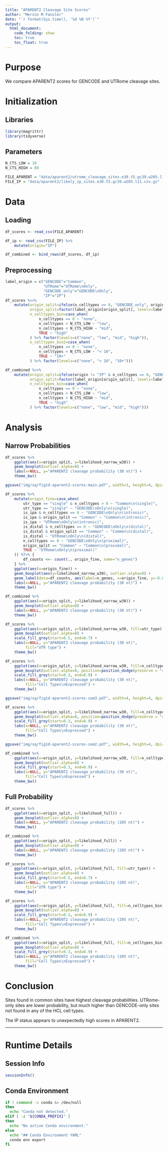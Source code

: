 ```yaml
---
title: "APARENT2 Cleavage Site Scores"
author: "Mervin M Fansler"
date: "`r format(Sys.time(), '%d %B %Y')`"
output: 
  html_document: 
    code_folding: show
    toc: true
    toc_float: true
---
```


# Purpose

We compare APARENT2 scores for GENCODE and UTRome cleavage sites.

# Initialization

## Libraries
```r
library(magrittr)
library(tidyverse)
```

## Parameters
```r
N_CTS_LOW = 10
N_CTS_HIGH = 80

FILE_APARENT = "data/aparent2/utrome_cleavage_sites.e30.t5.gc39.w205.l11.csv.gz"
FILE_IP = "data/aparent2/likely_ip_sites.e30.t5.gc39.w205.l11.csv.gz"
```

# Data
## Loading
```r
df_scores <- read_csv(FILE_APARENT)

df_ip <- read_csv(FILE_IP) %>%
    mutate(origin="IP")

df_combined <- bind_rows(df_scores, df_ip)
```

## Preprocessing
```r
label_origin = c("GENCODE"="Common",
                 "UTRome"="UTRome\nOnly",
                 "GENCODE_only"="GENCODE\nOnly",
                 "IP"="IP")
df_scores %<>%
    mutate(origin_split=ifelse(n_celltypes == 0, "GENCODE_only", origin),
           origin_split=factor(label_origin[origin_split], levels=label_origin),
           n_celltypes_bin=case_when(
               n_celltypes == 0 ~ "none",
               n_celltypes < N_CTS_LOW ~ "low",
               n_celltypes < N_CTS_HIGH ~ "mid",
               TRUE ~ "high"
           ) %>% factor(levels=c("none", "low", "mid", "high")),
           n_celltypes_bin2=case_when(
               n_celltypes == 0 ~ "none",
               n_celltypes < N_CTS_LOW ~ "< 10",
               TRUE ~ "10+"
           ) %>% factor(levels=c("none", "< 10", "10+")))

df_combined %<>%
    mutate(origin_split=ifelse(origin != "IP" & n_celltypes == 0, "GENCODE_only", origin),
           origin_split=factor(label_origin[origin_split], levels=label_origin),
           n_celltypes_bin=case_when(
               n_celltypes == 0 ~ "none",
               n_celltypes < N_CTS_LOW ~ "low",
               n_celltypes < N_CTS_HIGH ~ "mid",
               TRUE ~ "high"
           ) %>% factor(levels=c("none", "low", "mid", "high")))
```

# Analysis
## Narrow Probabilities

```r
df_scores %>%
    ggplot(aes(x=origin_split, y=likelihood_narrow_w30)) +
    geom_boxplot(outlier.alpha=0) +
    labs(x=NULL, y="APARENT2 cleavage probability (30 nt)") +
    theme_bw()

ggsave("img/sq/fig1d-aparent2-scores-main.pdf", width=3, height=4, dpi=300)
```

```r
df_scores %>%
    mutate(origin_fine=case_when(
        utr_type == "single" & n_celltypes > 0 ~ "Common\n(single)",
        utr_type == "single" ~ "GENCODE\nOnly\n(single)",
        is_ipa & n_celltypes == 0 ~ "GENCODE\nOnly\n(intronic)",
        is_ipa & origin_split == "Common" ~ "Common\n(intronic)",
        is_ipa ~ "UTRome\nOnly\n(intronic)",
        is_distal & n_celltypes == 0 ~ "GENCODE\nOnly\n(distal)",
        is_distal & origin_split == "Common" ~ "Common\n(distal)",
        is_distal ~ "UTRome\nOnly\n(distal)",
        n_celltypes == 0 ~ "GENCODE\nOnly\n(proximal)",
        origin_split == "Common" ~ "Common\n(proximal)",
        TRUE ~ "UTRome\nOnly\n(proximal)"
    )) %T>% {
        df_counts <<- count(., origin_fine, name="n_genes")
    } %>%
    ggplot(aes(x=origin_fine)) +
    geom_boxplot(aes(y=likelihood_narrow_w30), outlier.alpha=0) +
    geom_label(data=df_counts, aes(label=n_genes, x=origin_fine, y=-0.05)) +
    labs(x=NULL, y="APARENT2 cleavage probability (30 nt)") +
    theme_bw()
```



```r
df_combined %>%
    ggplot(aes(x=origin_split, y=likelihood_narrow_w30)) +
    geom_boxplot(outlier.alpha=0) +
    labs(x=NULL, y="APARENT2 cleavage probability (30 nt)") +
    theme_bw()
```

```r
df_scores %>%
    ggplot(aes(x=origin_split, y=likelihood_narrow_w30, fill=utr_type)) +
    geom_boxplot(outlier.alpha=0) +
    scale_fill_grey(start=0.5, end=0.7) +
    labs(x=NULL, y="APARENT2 cleavage probability (30 nt)",
         fill="UTR type") +
    theme_bw()
```

```r
df_scores %>%
    ggplot(aes(x=origin_split, y=likelihood_narrow_w30, fill=n_celltypes_bin)) +
    geom_boxplot(outlier.alpha=0, position=position_dodge(preserve = "single", width=0.9), width=0.8) +
    scale_fill_grey(start=0.3, end=0.9) +
    labs(x=NULL, y="APARENT2 cleavage probability (30 nt)",
         fill="Cell Types\nExpressed") +
    theme_bw()

ggsave("img/sq/fig1d-aparent2-scores-som3.pdf", width=4, height=4, dpi=300)
```

```r
df_scores %>%
    ggplot(aes(x=origin_split, y=likelihood_narrow_w30, fill=n_celltypes_bin2)) +
    geom_boxplot(outlier.alpha=0, position=position_dodge(preserve = "single", width=0.9), width=0.8) +
    scale_fill_grey(start=0.3, end=0.9) +
    labs(x=NULL, y="APARENT2 cleavage probability (30 nt)",
         fill="Cell Types\nExpressed") +
    theme_bw()

ggsave("img/sq/fig1d-aparent2-scores-som2.pdf", width=4, height=4, dpi=300)
```



```r
df_combined %>%
    ggplot(aes(x=origin_split, y=likelihood_narrow_w30, fill=n_celltypes_bin)) +
    geom_boxplot(outlier.alpha=0) +
    scale_fill_grey(start=0.3, end=0.9) +
    labs(x=NULL, y="APARENT2 cleavage probability (30 nt)",
         fill="Cell Types\nExpressed") +
    theme_bw()
```


## Full Probability
```r
df_scores %>%
    ggplot(aes(x=origin_split, y=likelihood_full)) +
    geom_boxplot(outlier.alpha=0) +
    labs(x=NULL, y="APARENT2 cleavage probability (205 nt)") +
    theme_bw()
```


```r
df_combined %>%
    ggplot(aes(x=origin_split, y=likelihood_full)) +
    geom_boxplot(outlier.alpha=0) +
    labs(x=NULL, y="APARENT2 cleavage probability (205 nt)") +
    theme_bw()
```


```r
df_scores %>%
    ggplot(aes(x=origin_split, y=likelihood_full, fill=utr_type)) +
    geom_boxplot(outlier.alpha=0) +
    scale_fill_grey(start=0.5, end=0.7) +
    labs(x=NULL, y="APARENT2 cleavage probability (205 nt)",
         fill="UTR type") +
    theme_bw()
```

```r
df_scores %>%
    ggplot(aes(x=origin_split, y=likelihood_full, fill=n_celltypes_bin)) +
    geom_boxplot(outlier.alpha=0) +
    scale_fill_grey(start=0.3, end=0.9) +
    labs(x=NULL, y="APARENT2 cleavage probability (205 nt)",
         fill="Cell Types\nExpressed") +
    theme_bw()
```

```r
df_combined %>%
    ggplot(aes(x=origin_split, y=likelihood_full, fill=n_celltypes_bin)) +
    geom_boxplot(outlier.alpha=0) +
    scale_fill_grey(start=0.3, end=0.9) +
    labs(x=NULL, y="APARENT2 cleavage probability (205 nt)",
         fill="Cell Types\nExpressed") +
    theme_bw()
```


# Conclusion

Sites found in common sites have highest cleavage probabilities. UTRome-only sites
are lower probability, but much higher than GENCODE-only sites not found in any 
of the HCL cell types.

The IP status appears to unexpectedly high scores in APARENT2.

---

# Runtime Details
## Session Info
```r
sessionInfo()
```

## Conda Environment
```bash
if ! command -v conda &> /dev/null
then
  echo "Conda not detected."
elif [ -z "${CONDA_PREFIX}" ]
then
  echo "No active Conda environment."
else
  echo "## Conda Environment YAML"
  conda env export
fi
```
